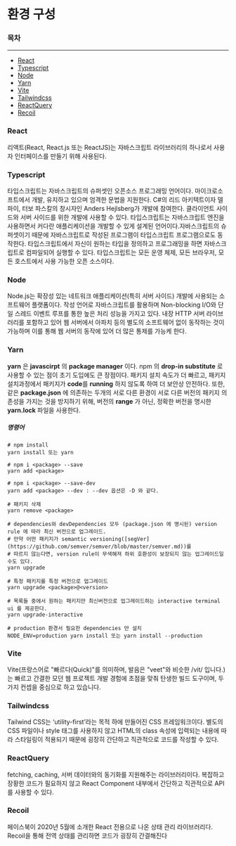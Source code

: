 
<Meta title="Docs Overview/front-end/환경 구성" />

# 환경 구성

### 목차

---

* [React](#react)
* [Typescript](#typescript)
* [Node](#node)
* [Yarn](#yarn)
* [Vite](#vite)
* [Tailwindcss](#tailwindcss)
* [ReactQuery](#reactquery)
* [Recoil](#recoil)

### React
리액트(React, React.js 또는 ReactJS)는 자바스크립트 라이브러리의 하나로서 사용자 인터페이스를 만들기 위해 사용된다.

### Typescript
타입스크립트는 자바스크립트의 슈퍼셋인 오픈소스 프로그래밍 언어이다. 마이크로소프트에서 개발, 유지하고 있으며 엄격한 문법을 지원한다. C#의 리드 아키텍트이자 델파이, 터보 파스칼의 창시자인 Anders Hejlsberg가 개발에 참여한다. 클라이언트 사이드와 서버 사이드를 위한 개발에 사용할 수 있다. 타입스크립트는 자바스크립트 엔진을 사용하면서 커다란 애플리케이션을 개발할 수 있게 설계된 언어이다.자바스크립트의 슈퍼셋이기 때문에 자바스크립트로 작성된 프로그램이 타입스크립트 프로그램으로도 동작한다. 타입스크립트에서 자신이 원하는 타입을 정의하고 프로그래밍을 하면 자바스크립트로 컴파일되어 실행할 수 있다. 타입스크립트는 모든 운영 체제, 모든 브라우저, 모든 호스트에서 사용 가능한 오픈 소스이다.

### Node
Node.js는 확장성 있는 네트워크 애플리케이션(특히 서버 사이드) 개발에 사용되는 소프트웨어 플랫폼이다. 작성 언어로 자바스크립트를 활용하며 Non-blocking I/O와 단일 스레드 이벤트 루프를 통한 높은 처리 성능을 가지고 있다. 내장 HTTP 서버 라이브러리를 포함하고 있어 웹 서버에서 아파치 등의 별도의 소프트웨어 없이 동작하는 것이 가능하며 이를 통해 웹 서버의 동작에 있어 더 많은 통제를 가능케 한다.

### Yarn
**yarn** 은 **javascirpt** 의 **package manager** 이다. npm 의 **drop-in substitute** 로 사용할 수 있는 점이 초기 도입에도 큰 장점이다.
패키지 설치 속도가 더 빠르고, 패키지 설치과정에서 패키지가 **code**를 **running** 하지 않도록 하여 더 보안상 안전하다.
또한, 같은 **package.json** 에 의존하는 두개의 서로 다른 환경이 서로 다른 버전의 패키지 의존성을 가지는 것을 방지하기 위해, 버전의 **range** 가 아닌, 정확한 버전을 명시한 **yarn.lock** 파일을 사용한다.

##### **명령어**
```
# npm install
yarn install 또는 yarn

# npm i <package> --save
yarn add <package>

# npm i <package> --save-dev
yarn add <package> --dev : --dev 옵션은 -D 와 같다.

# 패키지 삭제
yarn remove <package>

# dependencies와 devDependencies 모두 (package.json 에 명시된) version rule 에 따라 최신 버전으로 업그레이드.
# 만약 어떤 패키지가 semantic versioning([segVer](https://github.com/semver/semver/blob/master/semver.md))를
# 따르지 않는다면, version rule이 무색해져 하위 호환성이 보장되지 않는 업그레이드일 수도 있다.
yarn upgrade

# 특정 패키지를 특정 버전으로 업그레이드
yarn upgrade <package>@<version>

# 목록들 중에서 원하는 패키지만 최신버전으로 업그레이드하는 interactive terminal ui 를 제공한다.
yarn upgrade-interactive

# production 환경서 필요한 dependencies 만 설치
NODE_ENV=production yarn install 또는 yarn install --production
```

### Vite
Vite(프랑스어로 "빠르다(Quick)"를 의미하며, 발음은 "veet"와 비슷한 /vit/ 입니다.)는 빠르고 간결한 모던 웹 프로젝트 개발 경험에 초점을 맞춰 탄생한 빌드 도구이며, 두 가지 컨셉을 중심으로 하고 있습니다.

### Tailwindcss
Tailwind CSS는 ‘utility-first’라는 목적 하에 만들어진 CSS 프레임워크이다. 별도의 CSS 파일이나 style 태그를 사용하지 않고 HTML의 class 속성에 입력되는 내용에 따라 스타일링이 적용되기 때문에 굉장히 간단하고 직관적으로 코드를 작성할 수 있다.

### ReactQuery
fetching, caching, 서버 데이터와의 동기화를 지원해주는 라이브러리이다.
복잡하고 장황한 코드가 필요하지 않고 React Component 내부에서 간단하고 직관적으로 API를 사용할 수 있다.

### Recoil
페이스북이 2020년 5월에 소개한 React 전용으로 나온 상태 관리 라이브러리다. Recoil을 통해 전역 상태를 관리하면 코드가 굉장히 간결해진다